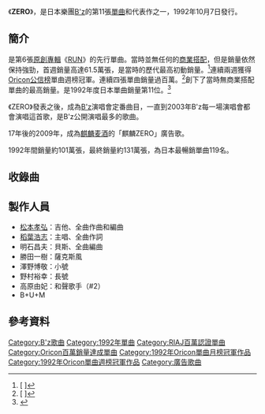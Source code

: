 {{Otheruses|subject=B'z單曲|other=楊乃文專輯|ZERO (楊乃文專輯)}}
{{Infobox Single |
| Name           = ZERO
| Artist         = [[B'z|B'z]]
| Album          = [[RUN|RUN]]
| Cover          = B'z_11th_single.jpg 
| Released       = 1992年10月7日<br />2003年3月26日（再發售）
| Format         = 8cm [[單曲|單曲CD]]<br/>12cm [[單曲|單曲CD]]（再發售）
| Recorded       = 
| Genre          = [[硬式搖滾|硬式搖滾]]<br/>[[流行搖滾|流行搖滾]]<br/>[[J-POP|J-POP]]
| Length         = 8分36秒
| Label          = [[VERMILLION_RECORDS|BMG ROOMS]]
| Writer         = [[稻葉浩志|稻葉浩志]]（全作詞）<br/>[[松本孝弘|松本孝弘]]（全作曲）
| Producer       = [[松本孝弘|松本孝弘]]
| Certification  = Million（[[日本唱片協會|日本唱片協會]]）
| Chart position = * 週間最高排行第1位（[[Oricon公信榜|Oricon]]）
* 週間最高排行第4位（再售盤，[[Oricon公信榜|Oricon]]）
* 1992年10月度月間第1位（[[Oricon公信榜|Oricon]]）
* 1992年度年間第11位（[[Oricon公信榜|Oricon]]）
| Last single    = [[BLOWIN'|BLOWIN']] <br /> （1992年）
| This single    = '''ZERO''' <br /> （1992年）
| Next single    = [[愛是放縱任性的_我惟獨不願讓你受傷|愛是放縱任性的 我惟獨不願讓你受傷]]<br />（1993年）
}}
《'''ZERO'''》，是日本樂團[[B'z|B'z]]的第11張[[單曲|單曲]]和代表作之一，1992年10月7日發行。

==簡介==
是第6張[[錄音室專輯|原創專輯]]《[[RUN|RUN]]》的先行單曲。當時並無任何的[[商業搭配|商業搭配]]，但是銷量依然保持強勁，首週銷量高達61.5萬張，是當時的歷代最高初動銷量。<ref>[{{Cite web |url=http://www.musictvprogram.com/corner-ranking-1992-10-19.html |script-title=ja:1992年10月19日付 シングルチャート TOP10 |access-date=2010-10-27 |archive-date=2016-03-04 |archive-url=https://web.archive.org/web/20160304192006/http://www.musictvprogram.com/corner-ranking-1992-10-19.html }} {{lang|ja|1992年10月19日付 シングルチャート TOP10}}]</ref>連續兩週獲得[[Oricon公信榜|Oricon公信榜]]單曲週榜冠軍。連續四張單曲銷量過百萬。<ref>[{{Cite web |url=http://www.oricon.co.jp/news/ranking/22742/ |script-title=ja:B'z、歴代No.1アーティストまでの軌跡！ |accessdate=2010-10-27 |archive-date=2008-12-21 |archive-url=https://web.archive.org/web/20081221145451/http://www.oricon.co.jp/news/ranking/22742/ |dead-url=no }} {{lang|ja|B'z、歴代No.1アーティストまでの軌跡！}}]</ref>創下了當時無商業搭配單曲的最高銷量。是1992年度日本單曲銷量第11位。<ref>{{Cite web |url=http://www.musictvprogram.com/corner-ranking-1992.html |script-title=ja:1992年間シングルランキング TOP100 |access-date=2010-10-27 |archive-url=https://web.archive.org/web/20100805070055/http://www.musictvprogram.com/corner-ranking-1992.html |archive-date=2010-08-05 |dead-url=yes }}</ref>

《ZERO》發表之後，成為[[B'z|B'z]]演唱會定番曲目，一直到2003年B'z每一場演唱會都會演唱這首歌，是B'z公開演唱最多的歌曲。

17年後的2009年，成為[[麒麟麦酒|麒麟麦酒]]的「麒麟ZERO」廣告歌。

1992年間銷量約101萬張，最終銷量約131萬張，為日本最暢銷單曲119名。

==收錄曲==
{{Tracklist
| all_music = [[松本孝弘|松本孝弘]]
| all_lyrics = [[稻叶浩志|稻叶浩志]]
| all_arranger = [[明石昌夫|明石昌夫]]

| title1 = ZERO
| length1 = 4:50

| title2 = 戀心 (KOI-GOKORO)
| length2 = 3:47
}}

==製作人員==
*[[松本孝弘|松本孝弘]]：吉他、全曲作曲和編曲
*[[稻葉浩志|稻葉浩志]]：主唱、全曲作詞
*明石昌夫：貝斯、全曲編曲
*勝田一樹：薩克斯風
*澤野博敬：小號
*野村裕幸：長號
*高原由妃：和聲歌手（#2）
*B+U+M

==參考資料==
{{reflist}}

{{B'z}}
{{Oricon單曲月榜冠軍 (1990年代前期)|1992年10月}}

{{DEFAULTSORT:Zero}}
[[Category:B'z歌曲|Category:B'z歌曲]]
[[Category:1992年單曲|Category:1992年單曲]]
[[Category:RIAJ百萬認證單曲|Category:RIAJ百萬認證單曲]]
[[Category:Oricon百萬銷量達成單曲|Category:Oricon百萬銷量達成單曲]]
[[Category:1992年Oricon單曲月榜冠軍作品|Category:1992年Oricon單曲月榜冠軍作品]]
[[Category:1992年Oricon單曲週榜冠軍作品|Category:1992年Oricon單曲週榜冠軍作品]]
[[Category:廣告歌曲|Category:廣告歌曲]]